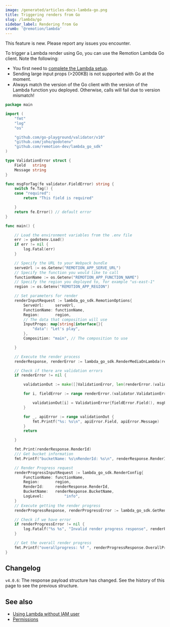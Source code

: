 ```yaml
---
image: /generated/articles-docs-lambda-go.png
title: Triggering renders from Go
slug: /lambda/go
sidebar_label: Rendering from Go
crumb: '@remotion/lambda'
---
```


<ExperimentalBadge>
	This feature is new. Please report any issues you encounter.
</ExperimentalBadge>

To trigger a Lambda render using Go, you can use the Remotion Lambda Go client. Note the following:

- You first need to [complete the Lambda setup](/docs/lambda/setup).
- Sending large input props (>200KB) is not supported with Go at the moment.
- Always match the version of the Go client with the version of the Lambda function you deployed. Otherwise, calls will fail due to version mismatch!

```go title="main.go"
package main

import (
	"fmt"
	"log"
	"os"

	"github.com/go-playground/validator/v10"
	"github.com/joho/godotenv"
	"github.com/remotion-dev/lambda_go_sdk"
)

type ValidationError struct {
	Field   string
	Message string
}

func msgForTag(fe validator.FieldError) string {
	switch fe.Tag() {
	case "required":
		return "This field is required"

	}
	return fe.Error() // default error
}

func main() {

	// Load the environment variables from the .env file
	err := godotenv.Load()
	if err != nil {
		log.Fatal(err)
	}

	// Specify the URL to your Webpack bundle
	serveUrl := os.Getenv("REMOTION_APP_SERVE_URL")
	// Specify the function you would like to call
	functionName := os.Getenv("REMOTION_APP_FUNCTION_NAME")
	// Specify the region you deployed to, for example "us-east-1"
	region := os.Getenv("REMOTION_APP_REGION")

	// Set parameters for render
	renderInputRequest := lambda_go_sdk.RemotionOptions{
		ServeUrl:     serveUrl,
		FunctionName: functionName,
		Region:       region,
		// The data that composition will use
		InputProps: map[string]interface{}{
			"data": "Let's play",
		},
		Composition: "main", // The composition to use

	}

	// Execute the render process
	renderResponse, renderError := lambda_go_sdk.RenderMediaOnLambda(renderInputRequest)

	// Check if there are validation errors
	if renderError != nil {

		validationOut := make([]ValidationError, len(renderError.(validator.ValidationErrors)))

		for i, fieldError := range renderError.(validator.ValidationErrors) {

			validationOut[i] = ValidationError{fieldError.Field(), msgForTag(fieldError)}
		}

		for _, apiError := range validationOut {
			fmt.Printf("%s: %s\n", apiError.Field, apiError.Message)
		}
		return

	}

	fmt.Print(renderResponse.RenderId)
	/// Get bucket information
	fmt.Printf("bucketName: %s\nRenderId: %s\n", renderResponse.RenderId, renderResponse.RenderId)

	// Render Progress request
	renderProgressInputRequest := lambda_go_sdk.RenderConfig{
		FunctionName: functionName,
		Region:       region,
		RenderId:     renderResponse.RenderId,
		BucketName:   renderResponse.BucketName,
		LogLevel:		  "info",
	}
	// Execute getting the render progress
	renderProgressResponse, renderProgressError := lambda_go_sdk.GetRenderProgress(renderProgressInputRequest)

	// Check if we have error
	if renderProgressError != nil {
		log.Fatalf("%s %s", "Invalid render progress response", renderProgressError)
	}

	// Get the overall render progress
	fmt.Printf("overallprogress: %f ", renderProgressResponse.OverallProgress)
}
```

## Changelog

`v4.0.6`: The response payload structure has changed. See the history of this page to see the previous structure.

## See also

- [Using Lambda without IAM user](/docs/lambda/without-iam)
- [Permissions](/docs/lambda/permissions)
